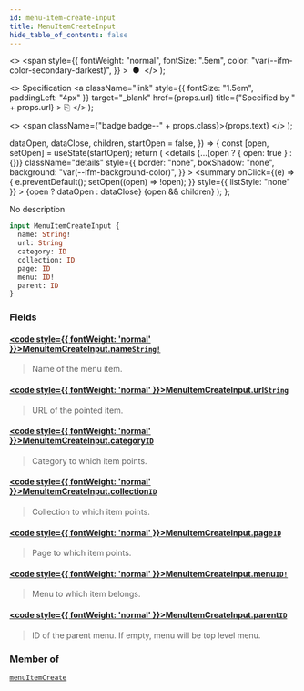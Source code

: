 ```yaml
---
id: menu-item-create-input
title: MenuItemCreateInput
hide_table_of_contents: false
---
```


  <>
    <span
      style={{
        fontWeight: "normal",
        fontSize: ".5em",
        color: "var(--ifm-color-secondary-darkest)",
      }}
    >
      &nbsp;●&nbsp;
    </span>
  </>
);

  <>
    Specification
    <a
      className="link"
      style={{ fontSize: "1.5em", paddingLeft: "4px" }}
      target="\_blank"
      href={props.url}
      title={"Specified by " + props.url}
    >
      ⎘
    </a>
  </>
);

  <>
    <span className={"badge badge--" + props.class}>{props.text}</span>
  </>
);


  dataOpen,
  dataClose,
  children,
  startOpen = false,
}) => {
  const [open, setOpen] = useState(startOpen);
  return (
    <details
      {...(open ? { open: true } : {})}
      className="details"
      style={{
        border: "none",
        boxShadow: "none",
        background: "var(--ifm-background-color)",
      }}
    >
      <summary
        onClick={(e) => {
          e.preventDefault();
          setOpen((open) => !open);
        }}
        style={{ listStyle: "none" }}
      >
        {open ? dataOpen : dataClose}
      </summary>
      {open && children}
    </details>
  );
};

No description

```graphql
input MenuItemCreateInput {
  name: String!
  url: String
  category: ID
  collection: ID
  page: ID
  menu: ID!
  parent: ID
}
```

### Fields

#### [<code style={{ fontWeight: 'normal' }}>MenuItemCreateInput.<b>name</b></code>](#)<Bullet />[`String!`](../../../api-reference/miscellaneous/scalars/string) <Badge class="secondary" text="non-null"/> <Badge class="secondary" text="scalar"/>

> Name of the menu item.

#### [<code style={{ fontWeight: 'normal' }}>MenuItemCreateInput.<b>url</b></code>](#)<Bullet />[`String`](../../../api-reference/miscellaneous/scalars/string) <Badge class="secondary" text="scalar"/>

> URL of the pointed item.

#### [<code style={{ fontWeight: 'normal' }}>MenuItemCreateInput.<b>category</b></code>](#)<Bullet />[`ID`](../../../api-reference/miscellaneous/scalars/id) <Badge class="secondary" text="scalar"/>

> Category to which item points.

#### [<code style={{ fontWeight: 'normal' }}>MenuItemCreateInput.<b>collection</b></code>](#)<Bullet />[`ID`](../../../api-reference/miscellaneous/scalars/id) <Badge class="secondary" text="scalar"/>

> Collection to which item points.

#### [<code style={{ fontWeight: 'normal' }}>MenuItemCreateInput.<b>page</b></code>](#)<Bullet />[`ID`](../../../api-reference/miscellaneous/scalars/id) <Badge class="secondary" text="scalar"/>

> Page to which item points.

#### [<code style={{ fontWeight: 'normal' }}>MenuItemCreateInput.<b>menu</b></code>](#)<Bullet />[`ID!`](../../../api-reference/miscellaneous/scalars/id) <Badge class="secondary" text="non-null"/> <Badge class="secondary" text="scalar"/>

> Menu to which item belongs.

#### [<code style={{ fontWeight: 'normal' }}>MenuItemCreateInput.<b>parent</b></code>](#)<Bullet />[`ID`](../../../api-reference/miscellaneous/scalars/id) <Badge class="secondary" text="scalar"/>

> ID of the parent menu. If empty, menu will be top level menu.

### Member of

[`menuItemCreate`](../../../api-reference/menu/mutations/menu-item-create) <Badge class="secondary" text="mutation"/>
